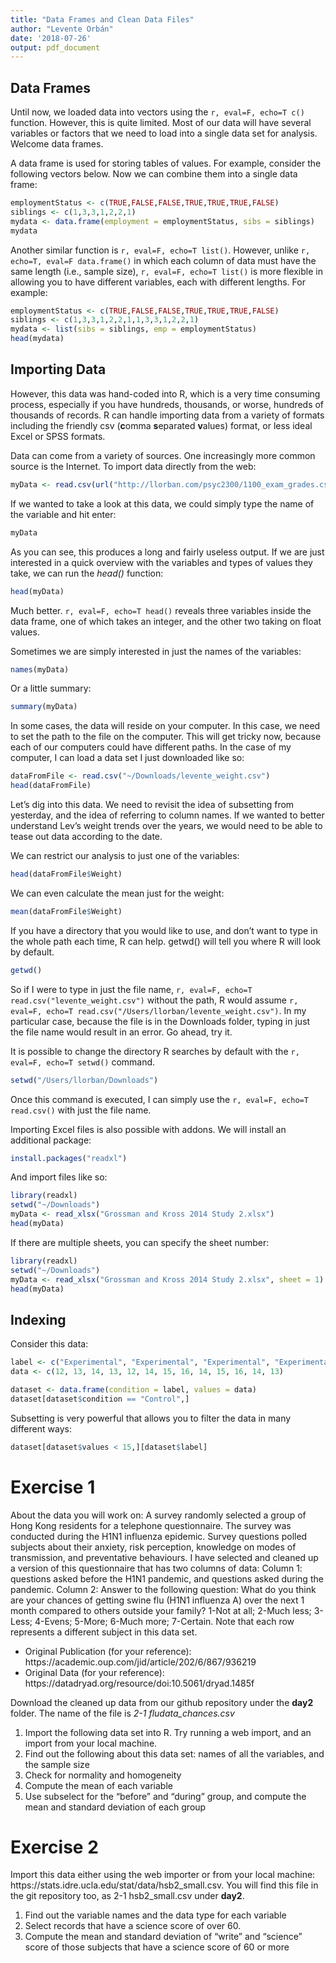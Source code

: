 ```yaml
---
title: "Data Frames and Clean Data Files"
author: "Levente Orbán"
date: '2018-07-26'
output: pdf_document
---
```


## Data Frames
Until now, we loaded data into vectors using the `r, eval=F, echo=T c()` function. However, this is quite limited. Most of our data will have several variables or factors that we need to load into a single data set for analysis. Welcome data frames. 

A data frame is used for storing tables of values. For example, consider the following vectors below. Now we can combine them into a single data frame: 

```r
employmentStatus <- c(TRUE,FALSE,FALSE,TRUE,TRUE,TRUE,FALSE)
siblings <- c(1,3,3,1,2,2,1)
mydata <- data.frame(employment = employmentStatus, sibs = siblings)
mydata
```

Another similar function is `r, eval=F, echo=T list()`. However, unlike `r, echo=T, eval=F data.frame()` in which each column of data must have the same length (i.e., sample size), `r, eval=F, echo=T list()` is more flexible in allowing you to have different variables, each with different lengths. For example: 

```r
employmentStatus <- c(TRUE,FALSE,FALSE,TRUE,TRUE,TRUE,FALSE)
siblings <- c(1,3,3,1,2,2,1,1,3,3,1,2,2,1)
mydata <- list(sibs = siblings, emp = employmentStatus)
head(mydata)
```

## Importing Data
However, this data was hand-coded into R, which is a very time consuming process, especially if you have hundreds, thousands, or worse, hundreds of thousands of records. R can handle importing data from a variety of formats including the friendly csv (**c**omma **s**eparated **v**alues) format, or less ideal Excel or SPSS formats. 

Data can come from a variety of sources. One increasingly more common source is the Internet. To import data directly from the web:

```r
myData <- read.csv(url("http://llorban.com/psyc2300/1100_exam_grades.csv"))
```

If we wanted to take a look at this data, we could simply type the name of the variable and hit enter: 

```r
myData
```

As you can see, this produces a long and fairly useless output. If we are just interested in a quick overview with the variables and types of values they take, we can run the *head()* function: 

```r
head(myData)
```

Much better. `r, eval=F, echo=T head()` reveals three variables inside the data frame, one of which takes an integer, and the other two taking on float values. 

Sometimes we are simply interested in just the names of the variables:
```r
names(myData)
```

Or a little summary:
```r
summary(myData)
```

In some cases, the data will reside on your computer. In this case, we need to set the path to the file on the computer. This will get tricky now, because each of our computers could have different paths. In the case of my computer, I can load a data set I just downloaded like so: 

```r
dataFromFile <- read.csv("~/Downloads/levente_weight.csv")
head(dataFromFile)

```

Let's dig into this data. We need to revisit the idea of subsetting from yesterday, and the idea of referring to column names. If we wanted to better understand Lev's weight trends over the years, we would need to be able to tease out data according to the date. 

We can restrict our analysis to just one of the variables:

```r
head(dataFromFile$Weight)
```

We can even calculate the mean just for the weight:

```r
mean(dataFromFile$Weight)
```

If you have a directory that you would like to use, and don't want to type in the whole path each time, R can help. getwd() will tell you where R will look by default. 

```r
getwd()
```

So if I were to type in just the file name, `r, eval=F, echo=T read.csv("levente_weight.csv")` without the path, R would assume `r, eval=F, echo=T read.csv("/Users/llorban/levente_weight.csv")`. In my particular case, because the file is in the Downloads folder, typing in just the file name would result in an error. Go ahead, try it. 

It is possible to change the directory R searches by default with the `r, eval=F, echo=T setwd()` command.

```r
setwd("/Users/llorban/Downloads")
```

Once this command is executed, I can simply use the `r, eval=F, echo=T read.csv()` with just the file name. 

Importing Excel files is also possible with addons. We will install an additional package: 

```r
install.packages("readxl")
```

And import files like so:

```r
library(readxl)
setwd("~/Downloads")
myData <- read_xlsx("Grossman and Kross 2014 Study 2.xlsx")
head(myData)
```

If there are multiple sheets, you can specify the sheet number: 
```r
library(readxl)
setwd("~/Downloads")
myData <- read_xlsx("Grossman and Kross 2014 Study 2.xlsx", sheet = 1)
head(myData)
```

## Indexing

Consider this data: 

```r
label <- c("Experimental", "Experimental", "Experimental", "Experimental", "Experimental", "Experimental", "Control", "Control", "Control", "Control", "Control", "Control", "Control")
data <- c(12, 13, 14, 13, 12, 14, 15, 16, 14, 15, 16, 14, 13)

dataset <- data.frame(condition = label, values = data)
dataset[dataset$condition == "Control",]
```

Subsetting is very powerful that allows you to filter the data in many different ways: 
```r
dataset[dataset$values < 15,][dataset$label]
```


# Exercise 1

About the data you will work on: A survey randomly selected a group of Hong Kong residents for a telephone questionnaire. The survey was conducted during the H1N1 influenza epidemic. Survey questions polled subjects about their anxiety, risk perception, knowledge on modes of transmission, and preventative behaviours. I have selected and cleaned up a version of this questionnaire that has two columns of data: Column 1: questions asked before the H1N1 pandemic, and questions asked during the pandemic. Column 2: Answer to the following question: What do you think are your chances of getting swine flu (H1N1 influenza A) over the next 1 month compared to others outside your family? 1-Not at all; 2-Much less; 3- Less; 4-Evens; 5-More; 6-Much more; 7-Certain. Note that each row represents a different subject in this data set.

* Original Publication (for your reference): https://academic.oup.com/jid/article/202/6/867/936219
* Original Data (for your reference): https://datadryad.org/resource/doi:10.5061/dryad.1485f

Download the cleaned up data from our github repository under the **day2** folder. The name of the file is *2-1 fludata_chances.csv*

1. Import the following data set into R. Try running a web import, and an import from your local machine.
2. Find out the following about this data set: names of all the variables, and the sample size
3. Check for normality and homogeneity
4. Compute the mean of each variable
5. Use subselect for the "before" and "during" group, and compute the mean and standard deviation of each group

# Exercise 2

Import this data either using the web importer or from your local machine: https://stats.idre.ucla.edu/stat/data/hsb2_small.csv. You will find this file in the git repository too, as 2-1 hsb2_small.csv under **day2**.

1. Find out the variable names and the data type for each variable
2. Select records that have a science score of over 60. 
3. Compute the mean and standard deviation of "write" and "science" score of those subjects that have a science score of 60 or more 